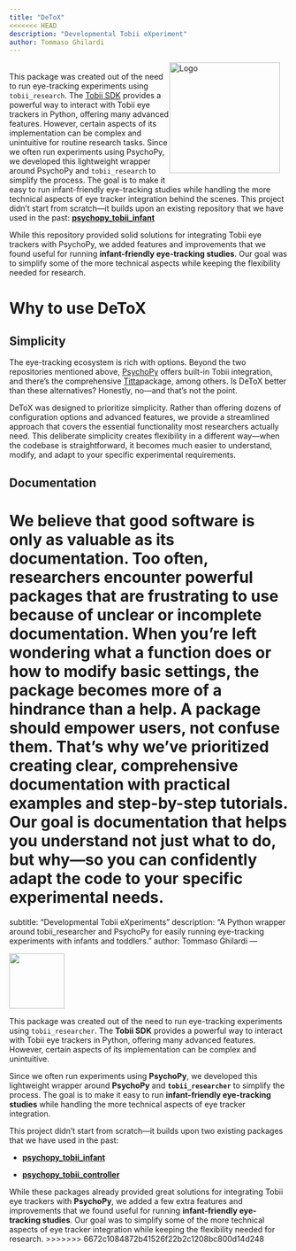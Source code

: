 ```yaml
---
title: "DeToX"
<<<<<<< HEAD
description: "Developmental Tobii eXperiment"
author: Tommaso Ghilardi
---
```


```{=html}
<img 
  src="resources/logo/full_logo.png" 
  alt="Logo" 
  style="float: right; width: 200px; margin: 0 1em 1em 0;" 
/>
```

<br/> This package was created out of the need to run eye-tracking experiments using `tobii_research`. The [Tobii SDK](https://developer.tobiipro.com/python/python-getting-started.html) provides a powerful way to interact with Tobii eye trackers in Python, offering many advanced features. However, certain aspects of its implementation can be complex and unintuitive for routine research tasks. Since we often run experiments using PsychoPy, we developed this lightweight wrapper around PsychoPy and `tobii_research` to simplify the process. The goal is to make it easy to run infant-friendly eye-tracking studies while handling the more technical aspects of eye tracker integration behind the scenes. This project didn't start from scratch—it builds upon an existing repository that we have used in the past: [**psychopy_tobii_infant**](https://github.com/yh-luo/psychopy_tobii_infant)

While this repository provided solid solutions for integrating Tobii eye trackers with PsychoPy, we added features and improvements that we found useful for running **infant-friendly eye-tracking studies**. Our goal was to simplify some of the more technical aspects while keeping the flexibility needed for research.

# Why to use DeToX

## Simplicity

The eye-tracking ecosystem is rich with options. Beyond the two repositories mentioned above, [PsychoPy](https://psychopy.org/hardware/eyeTracking.html) offers built-in Tobii integration, and there's the comprehensive [Titta ](https://github.com/marcus-nystrom/Titta)package, among others. Is DeToX better than these alternatives? Honestly, no—and that's not the point.

DeToX was designed to prioritize simplicity. Rather than offering dozens of configuration options and advanced features, we provide a streamlined approach that covers the essential functionality most researchers actually need. This deliberate simplicity creates flexibility in a different way—when the codebase is straightforward, it becomes much easier to understand, modify, and adapt to your specific experimental requirements.

## Documentation

We believe that good software is only as valuable as its documentation. Too often, researchers encounter powerful packages that are frustrating to use because of unclear or incomplete documentation. When you're left wondering what a function does or how to modify basic settings, the package becomes more of a hindrance than a help. A package should empower users, not confuse them. That's why we've prioritized creating clear, comprehensive documentation with practical examples and step-by-step tutorials. Our goal is documentation that helps you understand not just what to do, but why—so you can confidently adapt the code to your specific experimental needs.
=======
subtitle: "Developmental Tobii eXperiments"
description: "A Python wrapper around tobii_researcher and PsychoPy for easily running eye-tracking experiments with infants and toddlers."
author: Tommaso Ghilardi
---

![](logo.png){fig-align="right" width="100"}

This package was created out of the need to run eye-tracking experiments using `tobii_researcher`. The **Tobii SDK** provides a powerful way to interact with Tobii eye trackers in Python, offering many advanced features. However, certain aspects of its implementation can be complex and unintuitive.

Since we often run experiments using **PsychoPy**, we developed this lightweight wrapper around **PsychoPy** and **`tobii_researcher`** to simplify the process. The goal is to make it easy to run **infant-friendly eye-tracking studies** while handling the more technical aspects of eye tracker integration.

This project didn’t start from scratch—it builds upon two existing packages that we have used in the past:

-   [**psychopy_tobii_infant**](https://github.com/yh-luo/psychopy_tobii_infant)

-   [**psychopy_tobii_controller**](https://github.com/hsogo/psychopy_tobii_controller)

While these packages already provided great solutions for integrating Tobii eye trackers with **PsychoPy**, we added a few extra features and improvements that we found useful for running **infant-friendly eye-tracking studies**. Our goal was to simplify some of the more technical aspects of eye tracker integration while keeping the flexibility needed for research.
>>>>>>> 6672c1084872b41526f22b2c1208bc800d14d248
